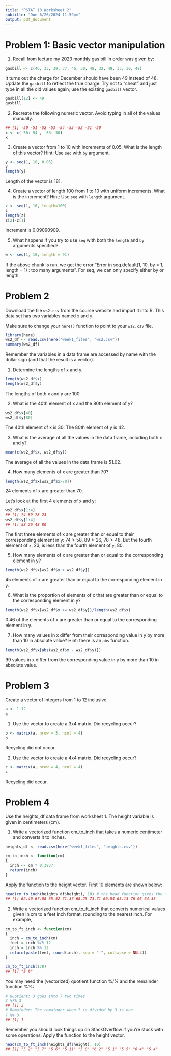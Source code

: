 ```yaml
---
title: "PSTAT 10 Worksheet 2"
subtitle: "Due 6/26/2024 11:59pm"
output: pdf_document
---
```


# Problem 1: Basic vector manipulation

1. Recall from lecture my 2023 monthly gas bill in order was given by:

```r
gasbill <- c(46, 33, 39, 37, 46, 30, 48, 32, 49, 35, 30, 48)
```

It turns out the charge for December should have been 49 instead of 48. Update 
the ```gasbill``` to reflect the true charge. Try not to “cheat” and just type 
in all the old values again; use the existing ```gasbill``` vector.

```r
gasbill[12] <- 49
gasbill
```

2. Recreate the following numeric vector. Avoid typing in all of the values manually.

```r
## [1] -50 -51 -52 -53 -54 -53 -52 -51 -50
x <- c(-50:-54 , -53:-50)
x
```

3. Create a vector from 1 to 10 with increments of 0.05. What is the length of this vector? Hint: Use `seq` with `by` argument.
```r
y <- seq(1, 10, 0.05)
y
length(y)
```
Length of the vector is 181. 

4. Create a vector of length 100 from 1 to 10 with uniform increments. What is the increment? Hint: Use `seq` with `length` argument.
```r
z <- seq(1, 10, length=100)
z
length(z)
z[2]-z[1]
```
Increment is 0.09090909.

5. What happens if you try to use `seq` with both the `length` and `by` arguments specified?
```r
w <- seq(1, 10, length = 91)
```
If the above chunk is run, we get the error "Error in seq.default(1, 10, by = 1, length = 1) : too many arguments". For seq,
we can only specify either by or length. 

# Problem 2

Download the file `ws2.csv` from the course website and import it into R. This data set has two variables named `x` and `y`.

Make sure to change your `here()` function to point to your `ws2.csv` file.

```r
library(here)
ws2_df <- read.csv(here("week1_files", "ws2.csv"))
summary(ws2_df)
```

Remember the variables in a data frame are accessed by name with the dollar sign (and that the result is a vector).

1. Determine the lengths of x and y.
```r
length(ws2_df$x)
length(ws2_df$y)
```
The lengths of both x and y are 100.

2. What is the 40th element of x and the 80th element of y?
```r
ws2_df$x[40]
ws2_df$y[80]
```
The 40th element of x is 30. The 80th element of y is 42.

3. What is the average of all the values in the data frame, including both x and y?
```r
mean(c(ws2_df$x, ws2_df$y))
```
The average of all the values in the data frame is 51.02.

4. How many elements of x are greater than 70?
```r
length(ws2_df$x[ws2_df$x>70])
```
24 elements of x are greater than 70.

Let’s look at the first 4 elements of x and y:

```r
ws2_df$x[1:4]
## [1] 74 89 78 23
ws2_df$y[1:4]
## [1] 58 26 48 80
```

The first three elements of x are greater than or equal to their corresponding 
element in y: $74 > 58$, $89 > 26$, $78 > 48$. But the fourth element of `x`, 
23, is less than the fourth element of `y`, 80.

5. How many elements of x are greater than or equal to the corresponding element in y?
```r
length(ws2_df$x[ws2_df$x > ws2_df$y])
```
45 elements of x are greater than or equal to the corresponding element in y. 

6. What is the proportion of elements of x that are greater than or equal to the corresponding element in
y?
```r
length(ws2_df$x[ws2_df$x >= ws2_df$y])/length(ws2_df$x)
```
0.46 of the elements of x are greater than or equal to the corresponding element in y. 

7. How many values in x differ from their corresponding value in y by more than 10 in absolute value?
Hint: there is an `abs` function.
```r
length(ws2_df$x[abs(ws2_df$x - ws2_df$y)])
```
99 values in x differ from the corresponding value in y by more than 10 in absolute value. 

# Problem 3

Create a vector of integers from 1 to 12 inclusive.
```r
a <- 1:12
a
```

1. Use the vector to create a 3x4 matrix. Did recycling occur?
```r
b <- matrix(a, nrow = 3, ncol = 4)
b
```
Recycling did not occur.

2. Use the vector to create a 4x4 matrix. Did recycling occur?
```r
c <- matrix(a, nrow = 4, ncol = 4)
c
```
Recycling did occur. 

# Problem 4

Use the heights_df data frame from worksheet 1. The height variable is given in centimeters (cm).

1. Write a vectorized function cm_to_inch that takes a numeric centimeter and converts it to inches.
```r
heights_df <- read.csv(here("week1_files", "heights.csv"))

cm_to_inch <- function(cm)
{
  inch <- cm * 0.3937
  return(inch)
}
```

Apply the function to the height vector. First 10 elements are shown below:

```r
head(cm_to_inch(heights_df$height), 10) # the head function gives the first elements
## [1] 62.40 67.08 65.52 71.37 68.25 73.71 60.84 65.13 76.05 64.35
```

2. Write a vectorized function cm_to_ft_inch that converts numerical values given in cm to a feet inch format, rounding to the nearest inch.
For example,

```r
cm_to_ft_inch <- function(cm)
{
  inch = cm_to_inch(cm)
  feet = inch %/% 12
  inch = inch %% 12
  return(paste(feet, round(inch), sep = " ", collapse = NULL)) 
}

cm_to_ft_inch(178)
## [1] "5 9"
```

You may need the (vectorized) quotient function %/% and the remainder function %%:

```r
# Quotient: 3 goes into 7 two times
7 %/% 3
## [1] 2
# Remainder: The remainder when 7 is divided by 3 is one
7 %% 3
## [1] 1
```

Remember you should look things up on StackOverflow if you’re stuck with some operations.
Apply the function to the height vector.

```r
head(cm_to_ft_inch(heights_df$height), 10)
## [1] "5 2" "5 7" "5 6" "5 11" "5 8" "6 2" "5 1" "5 5" "6 4" "5 4"
```